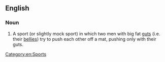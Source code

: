 ==English==

===Noun===
{{en-noun|-}}

# {{lb|en|British}} A sport (or slightly mock sport) in which two men with big fat [[gut]]s (i.e. their [[belly|bellies]]) try to push each other off a mat, pushing only with their guts.

[[Category:en:Sports]]
